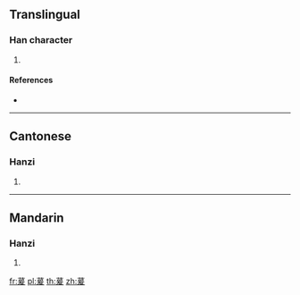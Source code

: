 {{character info/new}}
==Translingual==

===Han character===
{{Han char|rn=140|rad=艸|as=09|sn=15|four=44447|canj=TBME}}

# {{defn|Han|sort=艸09}}

====References====
* {{Han ref|kx=1042.420|dkj=31346|dj=1503.060|hdz=53252.110|uh=8432|ud=33842|bh=DFC5|bd=57285}}

----

==Cantonese==

===Hanzi===
{{yue-hanzi|jyut=|y=hyun3}}

# {{defn|lang=yue|sort=艸09}}

----

==Mandarin==

===Hanzi===
{{cmn-hanzi|pin=[[yuán]] ([[yuan2]])|wg=yüan<sup>2</sup>}}

# {{defn|lang=cmn|sort=艸09}}

[[fr:萲]]
[[pl:萲]]
[[th:萲]]
[[zh:萲]]